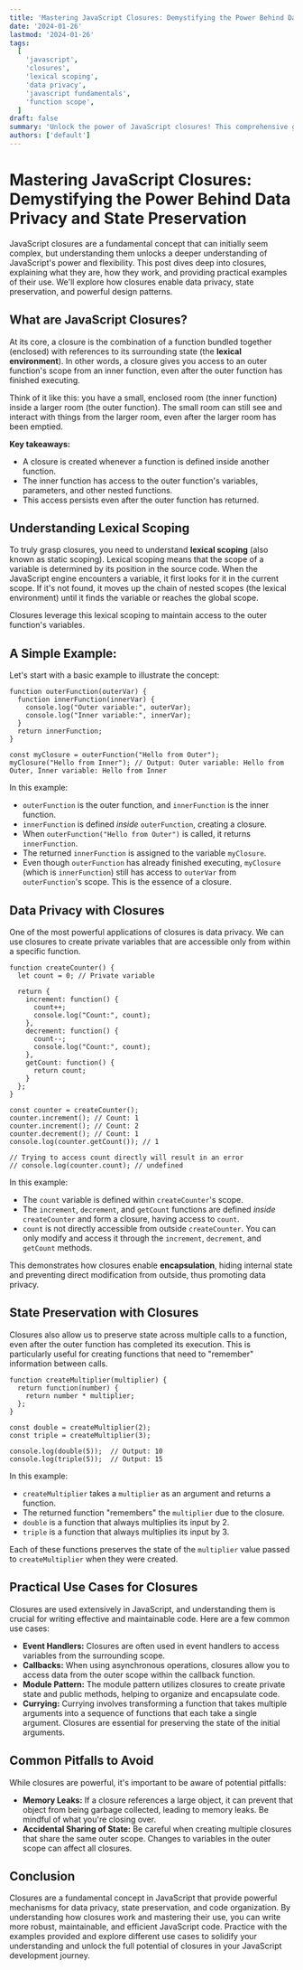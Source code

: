 ```yaml
---
title: 'Mastering JavaScript Closures: Demystifying the Power Behind Data Privacy and State Preservation'
date: '2024-01-26'
lastmod: '2024-01-26'
tags:
  [
    'javascript',
    'closures',
    'lexical scoping',
    'data privacy',
    'javascript fundamentals',
    'function scope',
  ]
draft: false
summary: 'Unlock the power of JavaScript closures! This comprehensive guide demystifies closures, explaining how they enable data privacy, state preservation, and powerful design patterns in your JavaScript code with clear examples and practical use cases.'
authors: ['default']
---
```


# Mastering JavaScript Closures: Demystifying the Power Behind Data Privacy and State Preservation

JavaScript closures are a fundamental concept that can initially seem complex, but understanding them unlocks a deeper understanding of JavaScript's power and flexibility. This post dives deep into closures, explaining what they are, how they work, and providing practical examples of their use. We'll explore how closures enable data privacy, state preservation, and powerful design patterns.

## What are JavaScript Closures?

At its core, a closure is the combination of a function bundled together (enclosed) with references to its surrounding state (the **lexical environment**). In other words, a closure gives you access to an outer function's scope from an inner function, even after the outer function has finished executing.

Think of it like this: you have a small, enclosed room (the inner function) inside a larger room (the outer function). The small room can still see and interact with things from the larger room, even after the larger room has been emptied.

**Key takeaways:**

- A closure is created whenever a function is defined inside another function.
- The inner function has access to the outer function's variables, parameters, and other nested functions.
- This access persists even after the outer function has returned.

## Understanding Lexical Scoping

To truly grasp closures, you need to understand **lexical scoping** (also known as static scoping). Lexical scoping means that the scope of a variable is determined by its position in the source code. When the JavaScript engine encounters a variable, it first looks for it in the current scope. If it's not found, it moves up the chain of nested scopes (the lexical environment) until it finds the variable or reaches the global scope.

Closures leverage this lexical scoping to maintain access to the outer function's variables.

## A Simple Example:

Let's start with a basic example to illustrate the concept:

```plaintext
function outerFunction(outerVar) {
  function innerFunction(innerVar) {
    console.log("Outer variable:", outerVar);
    console.log("Inner variable:", innerVar);
  }
  return innerFunction;
}

const myClosure = outerFunction("Hello from Outer");
myClosure("Hello from Inner"); // Output: Outer variable: Hello from Outer, Inner variable: Hello from Inner
```

In this example:

- `outerFunction` is the outer function, and `innerFunction` is the inner function.
- `innerFunction` is defined _inside_ `outerFunction`, creating a closure.
- When `outerFunction("Hello from Outer")` is called, it returns `innerFunction`.
- The returned `innerFunction` is assigned to the variable `myClosure`.
- Even though `outerFunction` has already finished executing, `myClosure` (which is `innerFunction`) still has access to `outerVar` from `outerFunction`'s scope. This is the essence of a closure.

## Data Privacy with Closures

One of the most powerful applications of closures is data privacy. We can use closures to create private variables that are accessible only from within a specific function.

```plaintext
function createCounter() {
  let count = 0; // Private variable

  return {
    increment: function() {
      count++;
      console.log("Count:", count);
    },
    decrement: function() {
      count--;
      console.log("Count:", count);
    },
    getCount: function() {
      return count;
    }
  };
}

const counter = createCounter();
counter.increment(); // Count: 1
counter.increment(); // Count: 2
counter.decrement(); // Count: 1
console.log(counter.getCount()); // 1

// Trying to access count directly will result in an error
// console.log(counter.count); // undefined
```

In this example:

- The `count` variable is defined within `createCounter`'s scope.
- The `increment`, `decrement`, and `getCount` functions are defined _inside_ `createCounter` and form a closure, having access to `count`.
- `count` is not directly accessible from outside `createCounter`. You can only modify and access it through the `increment`, `decrement`, and `getCount` methods.

This demonstrates how closures enable **encapsulation**, hiding internal state and preventing direct modification from outside, thus promoting data privacy.

## State Preservation with Closures

Closures also allow us to preserve state across multiple calls to a function, even after the outer function has completed its execution. This is particularly useful for creating functions that need to "remember" information between calls.

```plaintext
function createMultiplier(multiplier) {
  return function(number) {
    return number * multiplier;
  };
}

const double = createMultiplier(2);
const triple = createMultiplier(3);

console.log(double(5));  // Output: 10
console.log(triple(5));  // Output: 15
```

In this example:

- `createMultiplier` takes a `multiplier` as an argument and returns a function.
- The returned function "remembers" the `multiplier` due to the closure.
- `double` is a function that always multiplies its input by 2.
- `triple` is a function that always multiplies its input by 3.

Each of these functions preserves the state of the `multiplier` value passed to `createMultiplier` when they were created.

## Practical Use Cases for Closures

Closures are used extensively in JavaScript, and understanding them is crucial for writing effective and maintainable code. Here are a few common use cases:

- **Event Handlers:** Closures are often used in event handlers to access variables from the surrounding scope.
- **Callbacks:** When using asynchronous operations, closures allow you to access data from the outer scope within the callback function.
- **Module Pattern:** The module pattern utilizes closures to create private state and public methods, helping to organize and encapsulate code.
- **Currying:** Currying involves transforming a function that takes multiple arguments into a sequence of functions that each take a single argument. Closures are essential for preserving the state of the initial arguments.

## Common Pitfalls to Avoid

While closures are powerful, it's important to be aware of potential pitfalls:

- **Memory Leaks:** If a closure references a large object, it can prevent that object from being garbage collected, leading to memory leaks. Be mindful of what you're closing over.
- **Accidental Sharing of State:** Be careful when creating multiple closures that share the same outer scope. Changes to variables in the outer scope can affect all closures.

## Conclusion

Closures are a fundamental concept in JavaScript that provide powerful mechanisms for data privacy, state preservation, and code organization. By understanding how closures work and mastering their use, you can write more robust, maintainable, and efficient JavaScript code. Practice with the examples provided and explore different use cases to solidify your understanding and unlock the full potential of closures in your JavaScript development journey.
